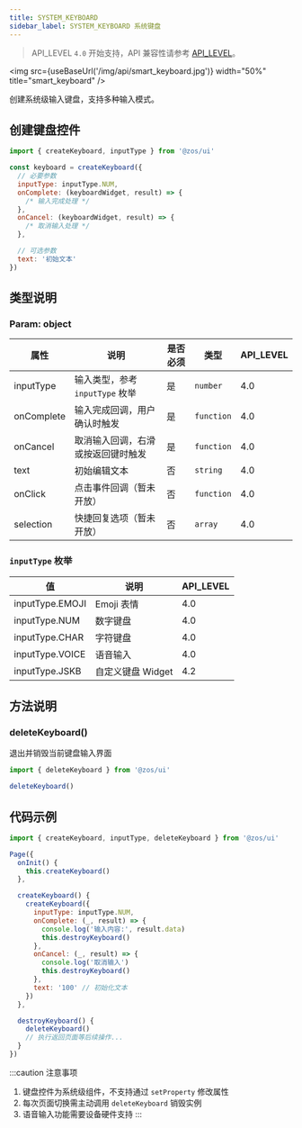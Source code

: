 ```yaml
---
title: SYSTEM_KEYBOARD
sidebar_label: SYSTEM_KEYBOARD 系统键盘
---
```



> API_LEVEL `4.0` 开始支持，API 兼容性请参考 [API_LEVEL](../../../../../guides/framework/device/compatibility.md)。

<img src={useBaseUrl('/img/api/smart_keyboard.jpg')} width="50%" title="smart_keyboard" />

创建系统级输入键盘，支持多种输入模式。

## 创建键盘控件

```js
import { createKeyboard, inputType } from '@zos/ui'

const keyboard = createKeyboard({
  // 必要参数
  inputType: inputType.NUM,
  onComplete: (keyboardWidget, result) => {
    /* 输入完成处理 */
  },
  onCancel: (keyboardWidget, result) => {
    /* 取消输入处理 */
  },

  // 可选参数
  text: '初始文本'
})
```

## 类型说明

### Param: object

| 属性       | 说明                               | 是否必须 | 类型       | API_LEVEL |
| ---------- | ---------------------------------- | -------- | ---------- | --------- |
| inputType  | 输入类型，参考 `inputType` 枚举    | 是       | `number`   | 4.0       |
| onComplete | 输入完成回调，用户确认时触发       | 是       | `function` | 4.0       |
| onCancel   | 取消输入回调，右滑或按返回键时触发 | 是       | `function` | 4.0       |
| text       | 初始编辑文本                       | 否       | `string`   | 4.0       |
| onClick    | 点击事件回调（暂未开放）           | 否       | `function` | 4.0       |
| selection  | 快捷回复选项（暂未开放）           | 否       | `array`    | 4.0       |

### `inputType` 枚举

| 值               | 说明         | API_LEVEL |
| ---------------- | ------------ | --------- |
| inputType.EMOJI  | Emoji 表情   | 4.0       |
| inputType.NUM    | 数字键盘     | 4.0       |
| inputType.CHAR   | 字符键盘     | 4.0       |
| inputType.VOICE  | 语音输入     | 4.0       |
| inputType.JSKB   | 自定义键盘 Widget | 4.2       |

## 方法说明

### deleteKeyboard()

退出并销毁当前键盘输入界面

```js
import { deleteKeyboard } from '@zos/ui'

deleteKeyboard()
```

## 代码示例

```js
import { createKeyboard, inputType, deleteKeyboard } from '@zos/ui'

Page({
  onInit() {
    this.createKeyboard()
  },

  createKeyboard() {
    createKeyboard({
      inputType: inputType.NUM,
      onComplete: (_, result) => {
        console.log('输入内容:', result.data)
        this.destroyKeyboard()
      },
      onCancel: (_, result) => {
        console.log('取消输入')
        this.destroyKeyboard()
      },
      text: '100' // 初始化文本
    })
  },

  destroyKeyboard() {
    deleteKeyboard()
    // 执行返回页面等后续操作...
  }
})
```

:::caution 注意事项

1. 键盘控件为系统级组件，不支持通过 `setProperty` 修改属性
2. 每次页面切换需主动调用 `deleteKeyboard` 销毁实例
3. 语音输入功能需要设备硬件支持
   :::
